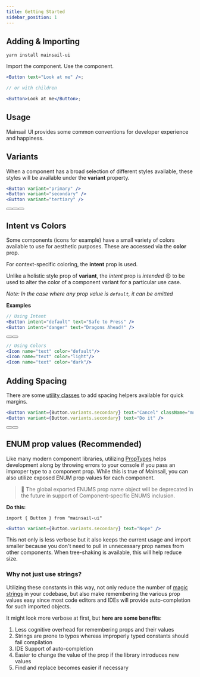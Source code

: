 ```yaml
---
title: Getting Started
sidebar_position: 1
---
```



## Adding & Importing

```
yarn install mainsail-ui
```

Import the component. Use the component.

```jsx
<Button text="Look at me" />;

// or with children

<Button>Look at me</Button>;
```

## Usage

Mainsail UI provides some common conventions for developer experience and happiness.

## Variants

When a component has a broad selection of different styles available, these styles will be available under the **variant** property.

```jsx
<Button variant="primary" />
<Button variant="secondary" />
<Button variant="tertiary" />
```

<div className="space-x-10">
    <Button text="Button" variant="primary" />
    <Button text="Button" variant="secondary" />
    <Button text="Button" variant="tertiary" />
</div>

## Intent vs Colors

Some components (icons for example) have a small variety of colors available to use for aesthetic purposes. These are accessed via the **color** prop.

For context-specific coloring, the **intent** prop is used.

Unlike a holistic style prop of **variant**, the _intent_ prop is _intended_ 😉 to be used to alter the color of a component variant for a particular use case.

_Note: In the case where any prop value is `default`, it can be omitted_

**Examples**

```jsx
// Using Intent
<Button intent="default" text="Safe to Press" />
<Button intent="danger" text="Dragons Ahead!" />

```

<div className="space-x-10 mb-20">
    <Button intent="default" text="Safe to Press" />
    <Button intent="danger" text="Dragons Ahead!" />
</div>

```jsx
// Using Colors
<Icon name="text" color="default"/>
<Icon name="text" color="light"/>
<Icon name="text" color="dark"/>
```

<div className="bg-neutral-4 p-20 space-x-10">
    <Icon name="text" color="default" />
    <Icon name="text" color="light" />
    <Icon name="text" color="dark" />
</div>

## Adding Spacing

There are some [utility classes](/docs/css/utility-classes) to add spacing helpers available for quick margins.

```jsx
<Button variant={Button.variants.secondary} text="Cancel" className="mr-20" />
<Button variant={Button.variants.secondary} text="Do it" />
```

<div>
    <Button
        variant={Button.variants.secondary}
        text="Cancel"
        className="mr-20"
    />
    <Button text="Submit" />
</div>

## ENUM prop values (Recommended)

Like many modern component libraries, utilizing [PropTypes](https://reactjs.org/docs/typechecking-with-proptypes.html) helps development along by throwing errors to your console if you pass an improper type to a component prop. While this is true of Mainsail, you can also utilize exposed ENUM prop values for each component.

> 🚨 The global exported ENUMS prop name object will be deprecated in the future in support of Component-specific ENUMS inclusion.

**Do this:**

`import { Button } from "mainsail-ui"`

```jsx
<Button variant={Button.variants.secondary} text="Nope" />
```

This not only is less verbose but it also keeps the current usage and import smaller because you don't need to pull in unnecessary prop names from other components. When tree-shaking is available, this will help reduce size.

### Why not just use strings?

Utilizing these constants in this way, not only reduce the number of [magic strings](https://softwareengineering.stackexchange.com/questions/365339/what-is-wrong-with-magic-strings) in your codebase, but also make remembering the various prop values easy since most code editors and IDEs will provide auto-completion for such imported objects.

It might look more verbose at first, but **here are some benefits**:

1. Less cognitive overhead for remembering props and their values
1. Strings are prone to typos whereas improperly typed constants should fail compilation
1. IDE Support of auto-completion
1. Easier to change the value of the prop if the library introduces new values
1. Find and replace becomes easier if necessary
